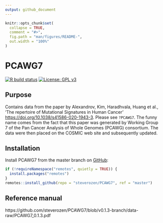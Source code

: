 ```yaml
---
output: github_document
---
```


<!-- README.md is generated from README.Rmd. Please edit that file -->

```r
knitr::opts_chunk$set(
  collapse = TRUE,
  comment = "#>",
  fig.path = "man/figures/README-",
  out.width = "100%"
)
```
# PCAWG7

<!-- badges: start -->

  [![R build status](https://github.com/steverozen/PCAWG7/workflows/R-CMD-check/badge.svg)](https://github.com/steverozen/PCAWG7/actions)
  [![License: GPL v3](https://img.shields.io/badge/License-GPLv3-blue.svg)](https://www.gnu.org/licenses/gpl-3.0)

<!-- badges: end -->

## Purpose

Contains data from the paper by Alexandrov, Kim, Haradhvala, Huang et al., 'The
repertoire of Mutational Signatures in Human Cancer'
<https://doi.org/10.1038/s41586-020-1943-3>. Please see `?PCAWG7`.  The funny
name comes from the fact that this paper was generated by Working Group 7 of the
Pan Cancer Analysis of Whole Genomes (PCAWG) consortium. The data were then
placed on the COSMIC web site and subsequently updated.

## Installation

Install PCAWG7 from the master branch on [GitHub](https://github.com/):

``` r
if (!requireNamespace("remotes", quietly = TRUE)) {
  install.packages("remotes")
}
remotes::install_github(repo = "steverozen/PCAWG7", ref = "master")
```

## Reference manual

https://github.com/steverozen/PCAWG7/blob/v0.1.3-branch/data-raw/PCAWG7_0.1.3.pdf
